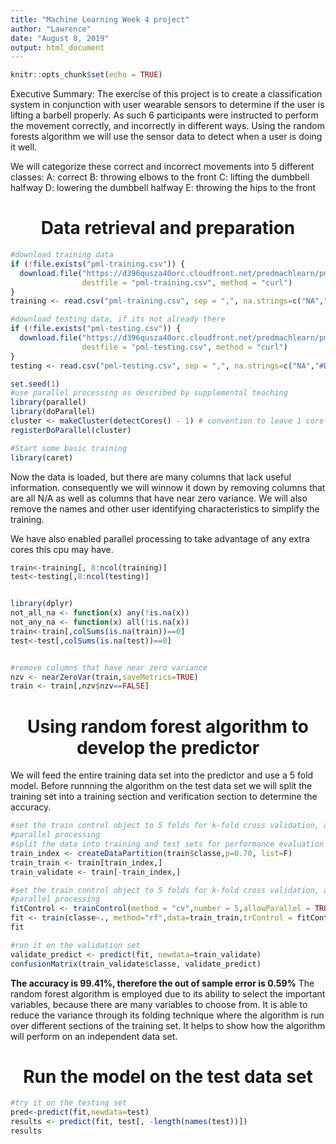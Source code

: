 ```yaml
---
title: "Machine Learning Week 4 project"
author: "Lawrence"
date: "August 8, 2019"
output: html_document
---
```


```r
knitr::opts_chunk$set(echo = TRUE)
```

Executive Summary:
  The exercise of this project is to create a classification system in conjunction with user wearable sensors to determine if the user is lifting a barbell properly.  As such 6 participants were instructed to perform the movement correctly, and incorrectly in different ways. Using the random forests algorithm we will use the sensor data to detect when a user is doing it well.
  
We will categorize these correct and incorrect movements into 5 different classes:
A: correct
B: throwing elbows to the front
C: lifting the dumbbell halfway
D: lowering the dumbbell halfway
E: throwing the hips to the front

<H1><center><B>Data retrieval and preparation</B></center></H1>

```r
#download training data
if (!file.exists("pml-training.csv")) {
  download.file("https://d396qusza40orc.cloudfront.net/predmachlearn/pml-training.csv", 
                destfile = "pml-training.csv", method = "curl")
}
training <- read.csv("pml-training.csv", sep = ",", na.strings=c("NA","#DIV/0!",""))

#download testing data, if its not already there
if (!file.exists("pml-testing.csv")) {
  download.file("https://d396qusza40orc.cloudfront.net/predmachlearn/pml-testing.csv", 
                destfile = "pml-testing.csv", method = "curl")
}
testing <- read.csv("pml-testing.csv", sep = ",", na.strings=c("NA","#DIV/0!",""))

set.seed(1)
#use parallel processing as described by supplemental teaching
library(parallel)
library(doParallel)
cluster <- makeCluster(detectCores() - 1) # convention to leave 1 core for OS
registerDoParallel(cluster)

#Start some basic training
library(caret)

```

Now the data is loaded, but there are many columns that lack useful information. consequently we will winnow it down by removing columns that are all N/A as well as columns that have near zero variance. We will also remove the names and other user identifying characteristics to simplify the training.

We have also enabled parallel processing to take advantage of any extra cores this cpu may have.

```r
train<-training[, 8:ncol(training)]
test<-testing[,8:ncol(testing)]


library(dplyr)
not_all_na <- function(x) any(!is.na(x))
not_any_na <- function(x) all(!is.na(x))
train<-train[,colSums(is.na(train))==0]
test<-test[,colSums(is.na(test))==0]


#remove columns that have near zero variance
nzv <- nearZeroVar(train,saveMetrics=TRUE)
train <- train[,nzv$nzv==FALSE]
```



<H1><center><B>Using random forest algorithm to develop the predictor</B></center></H1>
We will feed the entire training data set into the predictor and use a 5 fold model. Before runnning the algorithm on the test data set we will split the training set into a training section and verification section to determine the accuracy.

```r
#set the train control object to 5 folds for k-fold cross validation, and allow for
#parallel processing
#split the data into training and test sets for performance evaluation
train_index <- createDataPartition(train$classe,p=0.70, list=F)
train_train <- train[train_index,]
train_validate <- train[-train_index,]

#set the train control object to 5 folds for k-fold cross validation, and allow for
#parallel processing
fitControl <- trainControl(method = "cv",number = 5,allowParallel = TRUE)
fit <- train(classe~., method="rf",data=train_train,trControl = fitControl)
fit

#run it on the validation set
validate_predict <- predict(fit, newdata=train_validate)
confusionMatrix(train_validate$classe, validate_predict)
```
<b>The accuracy is 99.41%, therefore the out of sample error is 0.59%</b>  The random forest algorithm is employed due to its ability to select the important variables, because there are many variables to choose from.  It is able to reduce the variance through its folding technique where the algorithm is run over different sections of the training set.  It helps to show how the algorithm will perform on an independent data set.
<H1><center><B>Run the model on the test data set</B></center></H1>

```r
#try it on the testing set
pred<-predict(fit,newdata=test)
results <- predict(fit, test[, -length(names(test))])
results
```
